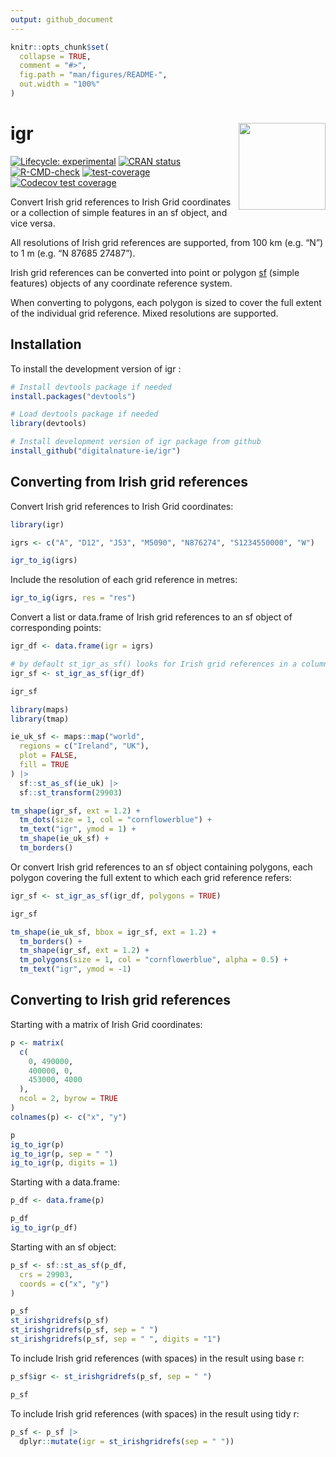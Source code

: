 ```yaml
---
output: github_document
---
```


<!-- README.md is generated from README.Rmd. Please edit that file -->

```r
knitr::opts_chunk$set(
  collapse = TRUE,
  comment = "#>",
  fig.path = "man/figures/README-",
  out.width = "100%"
)
```

# igr <img src="man/figures/logo.png" align="right" height="139" alt="" />

<!-- badges: start -->
[![Lifecycle: experimental](https://img.shields.io/badge/lifecycle-experimental-orange.svg)](https://lifecycle.r-lib.org/articles/stages.html#experimental)
[![CRAN status](https://www.r-pkg.org/badges/version/igr)](https://CRAN.R-project.org/package=igr)
[![R-CMD-check](https://github.com/digitalnature-ie/igr/actions/workflows/R-CMD-check.yaml/badge.svg)](https://github.com/digitalnature-ie/igr/actions/workflows/R-CMD-check.yaml)
[![test-coverage](https://github.com/digitalnature-ie/igr/actions/workflows/test-coverage.yaml/badge.svg)](https://github.com/digitalnature-ie/igr/actions/workflows/test-coverage.yaml)
[![Codecov test coverage](https://codecov.io/gh/digitalnature-ie/igr/branch/main/graph/badge.svg)](https://app.codecov.io/gh/digitalnature-ie/igr?branch=main)
<!-- badges: end -->

Convert Irish grid references to Irish Grid coordinates or a collection of simple features in an sf object, and vice versa.

All resolutions of Irish grid references are supported, from 100 km (e.g. "N") to 1 m (e.g. "N 87685 27487"). 

Irish grid references can be converted into point or polygon [sf](https://r-spatial.github.io/sf/) (simple features) objects of any coordinate reference system.

When converting to polygons, each polygon is sized to cover the full extent of the individual grid reference. Mixed resolutions are supported.

<!-- The Irish Grid is a metre-based coordinate reference system covering the island of Ireland. It is referred to as TM75 / Irish Grid and has been assigned EPSG code 29903. Irish Grid coordinates are a pair of numbers of the form x (easting), and y (northing). The resolution of the Irish Grid is 1 m. -->

<!-- The Irish Grid has been divided into 100 km squares. There are 25 squares. Each has been assigned a letter from A to Z, with the letter I skipped. -->

<!-- Irish grid references use the relevant letter followed by a pair of numbers to refer to a location. Valid grid references include N86, N8762, N876274, N87682748, and N8768527487. These represent squares of side 10 km, 1 km, 100 m, 10 m and 1 m respectively, all within the 100 km square N. -->


## Installation

To install the development version of igr :

``` r
# Install devtools package if needed
install.packages("devtools")

# Load devtools package if needed
library(devtools)     

# Install development version of igr package from github
install_github("digitalnature-ie/igr")

```

## Converting from Irish grid references

Convert Irish grid references to Irish Grid coordinates:

```r
library(igr)

igrs <- c("A", "D12", "J53", "M5090", "N876274", "S1234550000", "W")

igr_to_ig(igrs)
```

Include the resolution of each grid reference in metres:

```r
igr_to_ig(igrs, res = "res")
```

Convert a list or data.frame of Irish grid references to an sf object of corresponding points:

```r
igr_df <- data.frame(igr = igrs)

# by default st_igr_as_sf() looks for Irish grid references in a column named "igr"
igr_sf <- st_igr_as_sf(igr_df)

igr_sf
```

```r
library(maps)
library(tmap)

ie_uk_sf <- maps::map("world",
  regions = c("Ireland", "UK"),
  plot = FALSE,
  fill = TRUE
) |>
  sf::st_as_sf(ie_uk) |>
  sf::st_transform(29903)

tm_shape(igr_sf, ext = 1.2) +
  tm_dots(size = 1, col = "cornflowerblue") +
  tm_text("igr", ymod = 1) +
  tm_shape(ie_uk_sf) +
  tm_borders()
```

Or convert Irish grid references to an sf object containing polygons, each polygon covering the full extent to which each grid reference refers:

```r
igr_sf <- st_igr_as_sf(igr_df, polygons = TRUE)

igr_sf
```

```r
tm_shape(ie_uk_sf, bbox = igr_sf, ext = 1.2) +
  tm_borders() +
  tm_shape(igr_sf, ext = 1.2) +
  tm_polygons(size = 1, col = "cornflowerblue", alpha = 0.5) +
  tm_text("igr", ymod = -1)
```

## Converting to Irish grid references

Starting with a matrix of Irish Grid coordinates:

```r
p <- matrix(
  c(
    0, 490000,
    400000, 0,
    453000, 4000
  ),
  ncol = 2, byrow = TRUE
)
colnames(p) <- c("x", "y")

p
ig_to_igr(p)
ig_to_igr(p, sep = " ")
ig_to_igr(p, digits = 1)
```
Starting with a data.frame:

```r
p_df <- data.frame(p)

p_df
ig_to_igr(p_df)
```

Starting with an sf object:

```r
p_sf <- sf::st_as_sf(p_df,
  crs = 29903,
  coords = c("x", "y")
)

p_sf
st_irishgridrefs(p_sf)
st_irishgridrefs(p_sf, sep = " ")
st_irishgridrefs(p_sf, sep = " ", digits = "1")
```

To include Irish grid references (with spaces) in the result using base r:

```r
p_sf$igr <- st_irishgridrefs(p_sf, sep = " ")

p_sf
```

To include Irish grid references (with spaces) in the result using tidy r:

```r
p_sf <- p_sf |>
  dplyr::mutate(igr = st_irishgridrefs(sep = " "))
```
